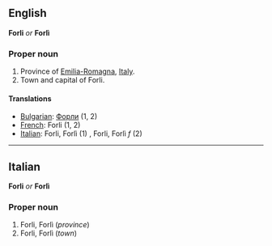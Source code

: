 ==English==
'''Forli''' ''or'' '''Forlì'''

===Proper noun===

#Province of [[Emilia-Romagna]], [[Italy]].
#Town and capital of Forli.

====Translations====

*[[Bulgarian]]: [[Форли]] (1, 2)
*[[French]]: Forli (1, 2)
*[[Italian]]: Forli, Forlì (1) '' '', Forli, Forlì ''f'' (2)

----

==Italian==
'''Forli''' ''or'' '''Forlì'''

===Proper noun===

#Forli, Forlì (''province'')
#Forli, Forlì (''town'')